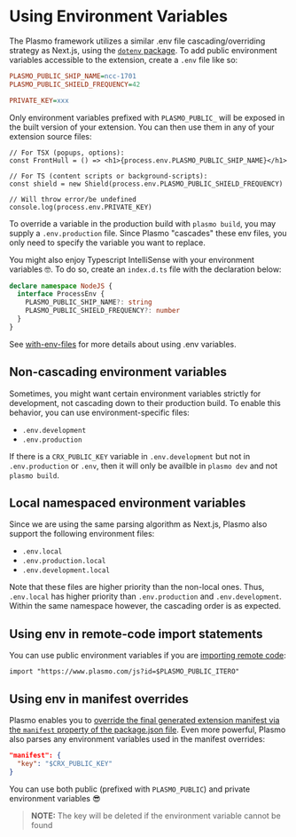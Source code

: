 # Using Environment Variables

The Plasmo framework utilizes a similar .env file cascading/overriding strategy as Next.js, using the [`dotenv` package](https://www.npmjs.com/package/dotenv). To add public environment variables accessible to the extension, create a `.env` file like so:

```ini
PLASMO_PUBLIC_SHIP_NAME=ncc-1701
PLASMO_PUBLIC_SHIELD_FREQUENCY=42

PRIVATE_KEY=xxx
```

Only environment variables prefixed with `PLASMO_PUBLIC_` will be exposed in the built version of your extension. You can then use them in any of your extension source files:

```tsx
// For TSX (popups, options):
const FrontHull = () => <h1>{process.env.PLASMO_PUBLIC_SHIP_NAME}</h1>

// For TS (content scripts or background-scripts):
const shield = new Shield(process.env.PLASMO_PUBLIC_SHIELD_FREQUENCY)

// Will throw error/be undefined
console.log(process.env.PRIVATE_KEY)
```

To override a variable in the production build with `plasmo build`, you may supply a `.env.production` file. Since Plasmo "cascades" these env files, you only need to specify the variable you want to replace.

You might also enjoy Typescript IntelliSense with your environment variables 🤓. To do so, create an `index.d.ts` file with the declaration below:

```ts
declare namespace NodeJS {
  interface ProcessEnv {
    PLASMO_PUBLIC_SHIP_NAME?: string
    PLASMO_PUBLIC_SHIELD_FREQUENCY?: number
  }
}
```

See [with-env-files](https://github.com/PlasmoHQ/examples/tree/main/with-env-files) for more details about using .env variables.

## Non-cascading environment variables

Sometimes, you might want certain environment variables strictly for development, not cascading down to their production build. To enable this behavior, you can use environment-specific files:

- `.env.development`
- `.env.production`

If there is a `CRX_PUBLIC_KEY` variable in `.env.development` but not in `.env.production` or `.env`, then it will only be availble in `plasmo dev` and not `plasmo build`.

## Local namespaced environment variables

Since we are using the same parsing algorithm as Next.js, Plasmo also support the following environment files:

- `.env.local`
- `.env.production.local`
- `.env.development.local`

Note that these files are higher priority than the non-local ones. Thus, `.env.local` has higher priority than `.env.production` and `.env.development`. Within the same namespace however, the cascading order is as expected.

## Using env in remote-code import statements

You can use public environment variables if you are [importing remote code](/workflows/remote-code):

```tsx
import "https://www.plasmo.com/js?id=$PLASMO_PUBLIC_ITERO"
```

## Using env in manifest overrides

Plasmo enables you to [override the final generated extension manifest via the `manifest` property of the package.json file](/customization#overriding-the-manifest). Even more powerful, Plasmo also parses any environment variables used in the manifest overrides:

```json
"manifest": {
  "key": "$CRX_PUBLIC_KEY"
}
```

You can use both public (prefixed with `PLASMO_PUBLIC`) and private environment variables 😎

> **NOTE:** The key will be deleted if the environment variable cannot be found

